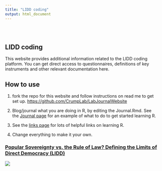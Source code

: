 ```yaml
---
title: "LIDD coding"
output: html_document
---
```


<style type="text/css">
.title {
  display: none;
}

#getting-started img {
  margin-right: 10px;
}

</style>

<div class="row" style="padding-top: 30px;">
<div class="col-sm-6">

# **LIDD coding**

This website provides additional information related to the LIDD coding platform. You can get direct access to questionnaires, definitions of key instruments and other relevant documentation here. 

## How to use

1. fork the repo for this website and follow instructions on read me to get set up. [https://github.com/CrumpLab/LabJournalWebsite](https://github.com/CrumpLab/LabJournalWebsite)

2. Blog/journal what you are doing in R, by editing the Journal.Rmd. See the [Journal page](https://crumplab.github.io/LabJournalWebsite/Journal.html) for an example of what to do to get started learning R.

3. See the [links page](https://crumplab.github.io/LabJournalWebsite/Links.html) for lots of helpful links on learning R.

4. Change everything to make it your own.


</div>
<div class="col-sm-6">

### [Popular Sovereignty vs. the Rule of Law? Defining the Limits of Direct Democracy (LIDD)](https://www.ivr.uzh.ch/en/institutsmitglieder/moeckli/Research-project-LIDD.html)

<a href = "https://crumplab.github.io">
![](images/logo.png)
</a>
</div>
